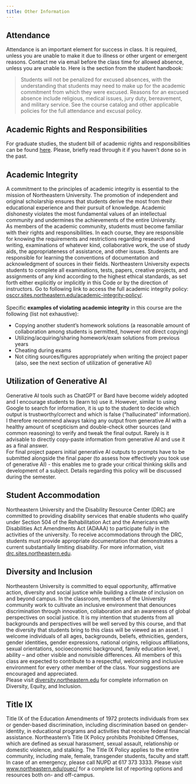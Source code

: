 ```yaml
---
title: Other Information
---
```


## Attendance

Attendance is an important element for success in class. It is required, unless you are unable to make it due to
illness or other urgent or emergent reasons. Contact me via email before the class time for allowed absence,
unless you are unable to. Here is the section from the student handbook:\

> Students will not be penalized for excused absences, with the understanding that students may need to make up for the
> academic commitment from which they were excused. Reasons for an excused absence include religious, medical issues,
> jury duty, bereavement, and military service. See the course catalog and other applicable policies for the full
> attendance and excusal policy.

## Academic Rights and Responsibilities

For graduate studies, the student bill of academic rights and responsibilities can be
found [here](https://catalog.northeastern.edu/graduate/academic-policies-procedures/students-bill-rights-responsibilities/).
Please, briefly read through it if you haven't done so in the past.

## Academic Integrity

A commitment to the principles of academic integrity is essential to the mission of Northeastern University.
The promotion of independent and original scholarship ensures that students derive the most from their educational
experience and their pursuit of knowledge. Academic dishonesty violates the most fundamental values of an intellectual
community and undermines the achievements of the entire University.\
As members of the academic community, students must become familiar with their rights and responsibilities. In each
course, they are responsible for knowing the requirements and restrictions regarding research and writing, examinations
of whatever kind, collaborative work, the use of study aids, the appropriateness of assistance, and other issues.
Students are responsible for learning the conventions of documentation and acknowledgment of sources in their fields.
Northeastern University expects students to complete all examinations, tests, papers, creative projects, and
assignments of any kind according to the highest ethical standards, as set forth either explicitly or implicitly in
this Code or by the direction of instructors. Go to following link to access the full academic integrity policy:
[osccr.sites.northeastern.edu/academic-integrity-policy/](https://osccr.sites.northeastern.edu/academic-integrity-policy/).<br><br>
Specific **examples of violating academic integrity** in this course are the following (list not exhaustive):

- Copying another student's homework solutions (a reasonable amount of collaboration among students is permitted, however not direct copying)
- Utilizing/acquiring/sharing homework/exam solutions from previous years
- Cheating during exams
- Not citing sources/figures appropriately when writing the project paper (also, see the next section of utilization of generative AI)

## Utilization of Generative AI

Generative AI tools such as ChatGPT or Bard have become widely adopted and I encourage students to (learn to) use it.
However, similar to using Google to search for information, it is up to the student to decide which output is
trustworthy/correct and which is false ("hallucinated" information). I therefore recommend always taking any output from
generative AI with a healthy amount of scepticism and double-check other sources (and common reasoning) to verify and
tweak the final output. Rarely is it advisable to directly copy-paste information from generative AI and use it as
a final answer.<br>
For final project papers initial generative AI outputs to prompts have to be submitted alongside the final
paper (to assess how effectively you took use of generative AI) - this enables me to grade your critical
thinking skills and development of a subject. Details regarding this policy will be discussed during the semester.

## Student Accommodation

Northeastern University and the Disability Resource Center (DRC) are committed to providing disability services that
enable students who qualify under Section 504 of the Rehabilitation Act and the Americans with Disabilities Act
Amendments Act (ADAAA) to participate fully in the activities of the university. To receive accommodations through
the DRC, students must provide appropriate documentation that demonstrates a current substantially limiting disability.
For more information, visit [drc.sites.northeastern.edu](https://drc.sites.northeastern.edu/).

## Diversity and Inclusion

Northeastern University is committed to equal opportunity, affirmative action, diversity and social justice while
building a climate of inclusion on and beyond campus. In the classroom, members of the University community work
to cultivate an inclusive environment that denounces discrimination through innovation, collaboration and an awareness
of global perspectives on social justice. It is my intention that students from all backgrounds and perspectives will
be well served by this course, and that the diversity that students bring to this class will be viewed as an asset.
I welcome individuals of all ages, backgrounds, beliefs, ethnicities, genders, gender identities, gender expressions,
national origins, religious affiliations, sexual orientations, socioeconomic background, family education level,
ability – and other visible and nonvisible differences. All members of this class are expected to contribute to a
respectful, welcoming and inclusive environment for every other member of the class. Your suggestions are encouraged
and appreciated.\
Please visit [diversity.northeastern.edu](https://diversity.northeastern.edu) for complete information on Diversity, Equity,
and Inclusion.

## Title IX

Title IX of the Education Amendments of 1972 protects individuals from sex or gender-based discrimination,
including discrimination based on gender-identity, in educational programs and activities that receive federal
financial assistance. Northeastern’s Title IX Policy prohibits Prohibited Offenses, which are defined as sexual
harassment, sexual assault, relationship or domestic violence, and stalking. The Title IX Policy applies to the
entire community, including male, female, transgender students, faculty and staff. In case of an emergency,
please call NUPD at 617 373 3333. Please visit [www.northeastern.edu/ouec/](https://www.northeastern.edu/ouec/)
for a complete list of reporting options and resources both on- and off-campus.

